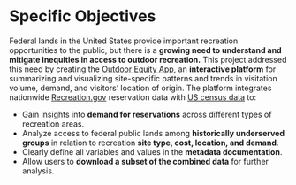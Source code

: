 # Specific Objectives

Federal lands in the United States provide important recreation opportunities to the public, but there is a **growing need to understand and mitigate inequities in access to outdoor recreation.** This project addressed this need by creating the [Outdoor Equity App](https://shinyapps.bren.ucsb.edu/oe_app/), an **interactive platform** for summarizing and visualizing site-specific patterns and trends in visitation volume, demand, and visitors’ location of origin. The platform integrates nationwide [Recreation.gov](https://www.recreation.gov/) reservation data with [US census data](https://www.census.gov/data.html) to:

- Gain insights into **demand for reservations** across different types of recreation areas.
- Analyze access to federal public lands among **historically underserved groups** in
relation to recreation **site type, cost, location, and demand**.
- Clearly define all variables and values in the **metadata documentation**.
- Allow users to **download a subset of the combined data** for further analysis.

